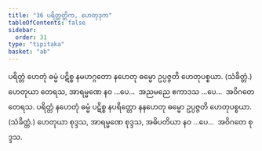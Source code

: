 ```yaml
---
title: "36 ပရိတ္တတ္တိက, ဟေတုဒုက"
tableOfContents: false
sidebar:
  order: 31
type: "tipitaka"
basket: "ab"
---
```



<DynamicBreadcrumb />

<Division number="78">

<Paragraph number="205">
ပရိတ္တံ ဟေတုံ ဓမ္မံ ပဋိစ္စ နမဟဂ္ဂတော နဟေတု ဓမ္မော ဥပ္ပဇ္ဇတိ ဟေတုပစ္စယာ. (သံခိတ္တံ.) ဟေတုယာ တေရသ, အာရမ္မဏေ နဝ …ပေ…  အညမညေ ဧကာဒသ …ပေ…  အဝိဂတေ တေရသ.
</Paragraph>

<Paragraph number="206">
ပရိတ္တံ နဟေတုံ ဓမ္မံ ပဋိစ္စ နပရိတ္တော နနဟေတု ဓမ္မော ဥပ္ပဇ္ဇတိ ဟေတုပစ္စယာ. (သံခိတ္တံ.) ဟေတုယာ စုဒ္ဒသ, အာရမ္မဏေ စုဒ္ဒသ, အဓိပတိယာ နဝ …ပေ…  အဝိဂတေ စုဒ္ဒသ.
</Paragraph>
</Division>
